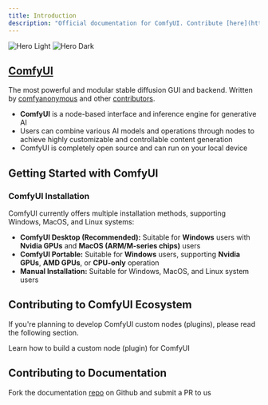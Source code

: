 ```yaml
---
title: Introduction
description: "Official documentation for ComfyUI. Contribute [here](https://github.com/Comfy-Org/docs)."
---
```



<img
  className="block dark:hidden"
  src="/images/comfyui_screenshot.png"
  alt="Hero Light"
/>
<img
  className="hidden dark:block"
  src="/images/comfyui_screenshot.png"
  alt="Hero Dark"
/>

## [ComfyUI](https://github.com/comfyanonymous/ComfyUI)

The most powerful and modular stable diffusion GUI and backend. Written by [comfyanonymous](https://github.com/comfyanonymous) and other [contributors](https://github.com/comfyanonymous/ComfyUI/graphs/contributors).

- **ComfyUI** is a node-based interface and inference engine for generative AI
- Users can combine various AI models and operations through nodes to achieve highly customizable and controllable content generation
- ComfyUI is completely open source and can run on your local device

## Getting Started with ComfyUI

### ComfyUI Installation

ComfyUI currently offers multiple installation methods, supporting Windows, MacOS, and Linux systems:
- **ComfyUI Desktop (Recommended):** Suitable for **Windows** users with **Nvidia GPUs** and **MacOS (ARM/M-series chips)** users
- **ComfyUI Portable:** Suitable for **Windows** users, supporting **Nvidia GPUs**, **AMD GPUs**, or **CPU-only** operation
- **Manual Installation:** Suitable for Windows, MacOS, and Linux system users

<InstallLink/>

## Contributing to ComfyUI Ecosystem

If you're planning to develop ComfyUI custom nodes (plugins), please read the following section.

<Card title="Custom Node Development Guide" icon="link" href="/custom-nodes/overview">
Learn how to build a custom node (plugin) for ComfyUI
</Card>

## Contributing to Documentation

Fork the documentation [repo](https://github.com/comfyanonymous/ComfyUI) on Github and submit a PR to us